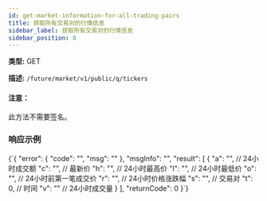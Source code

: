 ```yaml
---
id: get-market-information-for-all-trading-pairs
title: 获取所有交易对的行情信息
sidebar_label: 获取所有交易对的行情信息
sidebar_position: 8
---
```


**类型:** GET

**描述:** `/future/market/v1/public/q/tickers`

#### 注意：

此方法不需要签名。

### 响应示例


<CodeBlock language="json" title="Response">
  {`{
  "error": {
    "code": "",
    "msg": ""
  },
  "msgInfo": "",
  "result": [
    {
      "a": "", // 24小时成交额
      "c": "", // 最新价
      "h": "", // 24小时最高价
      "l": "", // 24小时最低价
      "o": "", // 24小时前第一笔成交价
      "r": "", // 24小时价格涨跌幅
      "s": "", // 交易对
      "t": 0,  // 时间
      "v": ""  // 24小时成交量
    }
  ],
  "returnCode": 0
}`}
</CodeBlock>